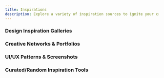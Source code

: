 ```yaml
---
title: Inspirations
description: Explore a variety of inspiration sources to ignite your creativity and enhance your design work.
---
```


### Design Inspiration Galleries

<Cards>
  <CustomCard
    title="Awwwards"
    href="https://www.awwwards.com/"
    description="Website Awards recognizing the best developers, designers, and web agencies."
    icon="/resources/inspirations/awwwards.svg"
  />
  <CustomCard
    title="BentoGrids"
    href="https://bentogrids.com/"
    description="BentoGrids is a curated collection of bento designs for your inspiration."
    icon="/resources/inspirations/bentogrids.png"
  />
  <CustomCard
    title="Dark"
    href="https://www.dark.design/"
    description="Hand-picked dark themed websites, curated for designers."
    icon="/resources/inspirations/dark.png"
  />
  <CustomCard
    title="Godly"
    href="https://godly.website/"
    description="Curated best web design inspiration, updated daily."
    icon="/resources/inspirations/godly.png"
  />
  <CustomCard
    title="Httpster"
    href="https://httpster.net/"
    description="Gallery of creative website design ideas and award-winning sites."
    icon="/resources/inspirations/httpster.svg"
  />
  <CustomCard
    title="Layers"
    href="https://layers.to/"
    description="Explore the latest design layers from the community."
    icon="/resources/inspirations/layers.png"
  />
  <CustomCard
    title="SEESAW"
    href="https://www.seesaw.website/"
    description="Curation of the best web design inspiration, updated daily."
    icon="/resources/inspirations/seesaw.png"
  />
  <CustomCard
    title="Supahero"
    href="https://www.supahero.io/"
    description="Handpicked library of stunning website hero sections."
    icon="/resources/inspirations/supahero.png"
  />
</Cards>

### Creative Networks & Portfolios

<Cards>
  <CustomCard
    title="Behance"
    href="https://www.behance.net/"
    description="World’s largest creative network to showcase work, find inspiration, and get hired."
    icon="/resources/inspirations/behance.jpg"
  />
  <CustomCard
    title="Dribbble"
    href="https://dribbble.com/"
    description="Discover and connect with top designers and creative professionals."
    icon="/resources/inspirations/dribbble.jpg"
  />
  <CustomCard
    title="Pinterest"
    href="https://ph.pinterest.com/"
    description="Discover style inspiration, home ideas, and more."
    icon="/resources/inspirations/pinterest.png"
  />
</Cards>

### UI/UX Patterns & Screenshots

<Cards>
  <CustomCard
    title="Mobbin"
    href="https://mobbin.com/"
    description="Library of 300,000+ searchable mobile & web app screenshots."
    icon="/resources/inspirations/mobbin.svg"
  />
  <CustomCard
    title="UI8"
    href="https://ui8.net/"
    description="Premium UI kits, templates, and design resources."
    icon="/resources/inspirations/ui8.png"
  />
</Cards>

### Curated/Random Inspiration Tools

<Cards>
  <CustomCard
    title="Muzli"
    href="https://muz.li/"
    description="All the design inspiration from the world in one place."
    icon="/resources/inspirations/muzli.png"
  />
  <CustomCard
    title="calltoinspiration"
    href="https://calltoinspiration.com/"
    description="Get fresh ideas when you have inspiration blocks."
    icon="/resources/inspirations/calltoinspiration.png"
  />
</Cards>
